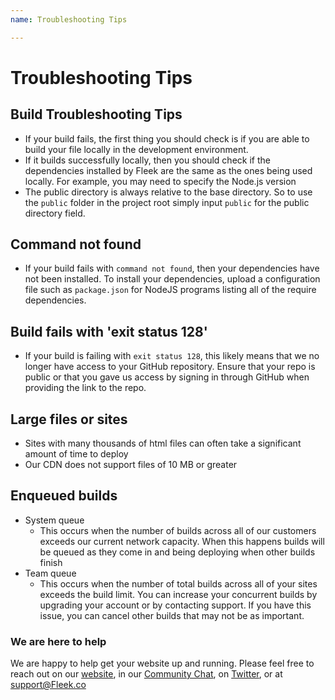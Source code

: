 ```yaml
---
name: Troubleshooting Tips

---
```

# Troubleshooting Tips
## Build Troubleshooting Tips
* If your build fails, the first thing you should check is if you are able to build your file locally in the development environment. 
* If it builds successfully locally, then you should check if the dependencies installed by Fleek are the same as the ones being used locally. For example, you may need to specify the Node.js version
* The public directory is always relative to the base directory. So to use the `public` folder in the project root simply input `public` for the public directory field.

## Command not found
* If your build fails with `command not found`, then your dependencies have not been installed. To install your dependencies, upload a configuration file such as `package.json` for NodeJS programs listing all of the require dependencies. 
## Build fails with 'exit status 128'
* If your build is failing with `exit status 128`, this likely means that we no longer have access to your GitHub repository. Ensure that your repo is public or that you gave us access by signing in through GitHub when providing the link to the repo.
## Large files or sites
* Sites with many thousands of html files can often take a significant amount of time to deploy
* Our CDN does not support files of 10 MB or greater
## Enqueued builds
* System queue
    * This occurs when the number of builds across all of our customers exceeds our current network capacity. When this happens builds will be queued as they come in and being deploying when other builds finish
* Team queue
    * This occurs when the number of total builds across all of your sites exceeds the build limit. You can increase your concurrent builds by upgrading your account or by contacting support. If you have this issue, you can cancel other builds that may not be as important.
### We are here to help

We are happy to help get your website up and running. Please feel free to reach out on our [website](https://Fleek.co), in our [Community Chat](https://join.slack.com/t/fleek-public/shared_invite/zt-bxna7y1d-PbVdut4rgHt5jM6Zjg9g9A), on [Twitter](https://twitter.com/FleekHQ), or at support@Fleek.co